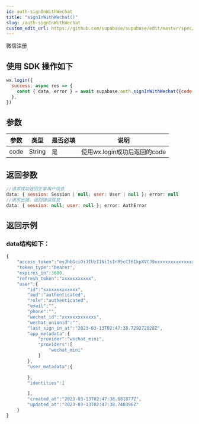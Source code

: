 ```yaml
---
id: auth-signInWithWechat
title: "signInWithWechat()"
slug: /auth-signInWithWechat
custom_edit_url: https://github.com/supabase/supabase/edit/master/spec/supabase_js_v2.yml
---
```


微信注册

## 使用 SDK 操作如下

```js
wx.login({
  success: async res => {
    const { data, error } = await supabase.auth.signInWithWechat({code:res.code})
  },
})
```


## 参数


<div class="table-wrapper">

参数   | 类型 | 是否必填 | 说明
----- | -----| -----| -----
code | String |是 | 使用wx.login成功后返回的code

</div>

## 返回参数

```js
//请求成功返回正常用户信息
data: { session: Session | null; user: User | null }; error: null 
//请求出错，返回错误信息
data: { session: null; user: null }; error: AuthError 

```

## 返回示例

### data结构如下：


  
```js
{
    "access_token":"eyJhbGciOiJIUzI1NiIsInR5cCI6IkpXVCJ9xxxxxxxxxxxxxxxxxxxxxxxx",
    "token_type":"bearer",
    "expires_in":3600,
    "refresh_token":"xxxxxxxxxxx",
    "user":{
        "id":"xxxxxxxxxxxxx",
        "aud":"authenticated",
        "role":"authenticated",
        "email":"",
        "phone":"",
        "wechat_id":"xxxxxxxxxxxxx",
        "wechat_unionid":"",
        "last_sign_in_at":"2023-03-13T02:47:38.729272028Z",
        "app_metadata":{
            "provider":"wechat_mini",
            "providers":[
                "wechat_mini"
            ]
        },
        "user_metadata":{

        },
        "identities":[

        ],
        "created_at":"2023-03-13T02:47:38.681877Z",
        "updated_at":"2023-03-13T02:47:38.740396Z"
    }
}

```